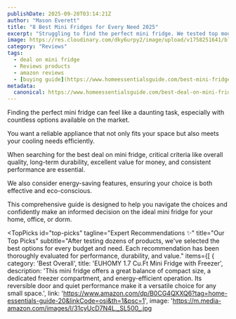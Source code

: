 ```yaml
---
publishDate: 2025-09-20T03:14:21Z
author: "Mason Everett"
title: "8 Best Mini Fridges for Every Need 2025"
excerpt: "Struggling to find the perfect mini fridge. We tested top models for you. Discover ideal compact cooling solutions for your space and budget."
image: https://res.cloudinary.com/dky6urpy2/image/upload/v1758251641/blog_image_1758251641_omngan.webp
category: "Reviews"
tags:
  - deal on mini fridge
  - Reviews products
  - amazon reviews
  - [buying guide](https://www.homeessentialsguide.com/best-mini-fridge-for-college)
metadata:
  canonical: https://www.homeessentialsguide.com/best-deal-on-mini-fridge
---
```



<p>Finding the perfect mini fridge can feel like a daunting task, especially with countless options available on the market.</p>
<p>You want a reliable appliance that not only fits your space but also meets your cooling needs efficiently.</p>
<p>When searching for the best deal on mini fridge, critical criteria like overall quality, long-term durability, excellent value for money, and consistent performance are essential.</p>
<p>We also consider energy-saving features, ensuring your choice is both effective and eco-conscious.</p>
<p>This comprehensive guide is designed to help you navigate the choices and confidently make an informed decision on the ideal mini fridge for your home, office, or dorm.</p>

<TopPicks
  id="top-picks"
  tagline="Expert Recommendations ✨"
  title="Our Top Picks"
  subtitle="After testing dozens of products, we've selected the best options for every budget and need. Each recommendation has been thoroughly evaluated for performance, durability, and value."
  items={[
    {
      category: 'Best Overall',
      title: 'EUHOMY 1.7 Cu.Ft Mini Fridge with Freezer',
      description: 'This mini fridge offers a great balance of compact size, a dedicated freezer compartment, and energy-efficient operation. Its reversible door and quiet performance make it a versatile choice for any small space.',
      link: 'https://www.amazon.com/dp/B0CG4QXXQ6?tag=home-essentials-guide-20&linkCode=osi&th=1&psc=1',
      image: 'https://m.media-amazon.com/images/I/31cyUcD7N4L._SL500_.jpg